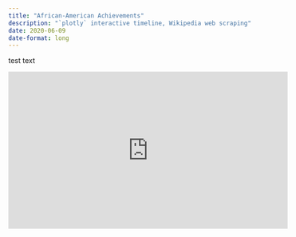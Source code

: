 ```yaml
---
title: "African-American Achievements"
description: "`plotly` interactive timeline, Wikipedia web scraping"
date: 2020-06-09
date-format: long
---
```



test text


<iframe width="560" height="315" src="https://www.youtube.com/embed/-W-OopvhNPo" title="YouTube video player" frameborder="0" allow="accelerometer; autoplay; clipboard-write; encrypted-media; gyroscope; picture-in-picture" allowfullscreen></iframe>
